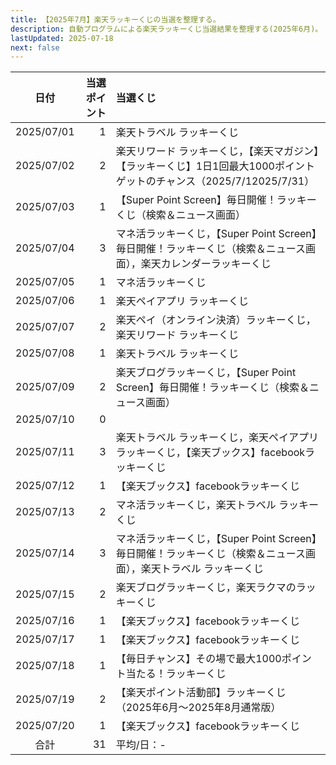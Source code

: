 ```yaml
---
title: 【2025年7月】楽天ラッキーくじの当選を整理する。
description: 自動プログラムによる楽天ラッキーくじ当選結果を整理する(2025年6月)。
lastUpdated: 2025-07-18
next: false
---
```



<CloudinaryImage txt={imageTxt} wid='800'></CloudinaryImage>
<NoteRakutenKuji></NoteRakutenKuji>


| 日付 | 当選ポイント | 当選くじ |
| :---: | ---: | :--- |
| 2025/07/01 | 1 | 楽天トラベル ラッキーくじ |
| 2025/07/02 | 2 | 楽天リワード ラッキーくじ，【楽天マガジン】【ラッキーくじ】1日1回最大1000ポイントゲットのチャンス（2025/7/12025/7/31） |
| 2025/07/03 | 1 | 【Super Point Screen】毎日開催！ラッキーくじ（検索＆ニュース画面） |
| 2025/07/04 | 3 | マネ活ラッキーくじ，【Super Point Screen】毎日開催！ラッキーくじ（検索＆ニュース画面），楽天カレンダーラッキーくじ |
| 2025/07/05 | 1 | マネ活ラッキーくじ |
| 2025/07/06 | 1 | 楽天ペイアプリ ラッキーくじ |
| 2025/07/07 | 2 | 楽天ペイ（オンライン決済）ラッキーくじ，楽天リワード ラッキーくじ |
| 2025/07/08 | 1 | 楽天トラベル ラッキーくじ |
| 2025/07/09 | 2 | 楽天ブログラッキーくじ，【Super Point Screen】毎日開催！ラッキーくじ（検索＆ニュース画面） |
| 2025/07/10 | 0 |  |
| 2025/07/11 | 3 | 楽天トラベル ラッキーくじ，楽天ペイアプリ ラッキーくじ，【楽天ブックス】facebookラッキーくじ |
| 2025/07/12 | 1 | 【楽天ブックス】facebookラッキーくじ |
| 2025/07/13 | 2 | マネ活ラッキーくじ，楽天トラベル ラッキーくじ |
| 2025/07/14 | 3 | マネ活ラッキーくじ，【Super Point Screen】毎日開催！ラッキーくじ（検索＆ニュース画面），楽天トラベル ラッキーくじ |
| 2025/07/15 | 2 | 楽天ブログラッキーくじ，楽天ラクマのラッキーくじ |
| 2025/07/16 | 1 | 【楽天ブックス】facebookラッキーくじ |
| 2025/07/17 | 1 | 【楽天ブックス】facebookラッキーくじ |
| 2025/07/18 | 1 | 【毎日チャンス】その場で最大1000ポイント当たる！ラッキーくじ |
| 2025/07/19 | 2 | 【楽天ポイント活動部】ラッキーくじ（2025年6月〜2025年8月通常版）|
| 2025/07/20 | 1 | 【楽天ブックス】facebookラッキーくじ |
| 合計 | 31 | 平均/日：- |